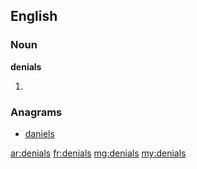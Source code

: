 ==English==
===Noun===
'''denials'''
# {{plural of|[[denial]]}}

===Anagrams===
* [[daniels#English|daniels]]

[[ar:denials]]
[[fr:denials]]
[[mg:denials]]
[[my:denials]]